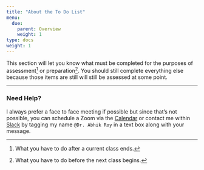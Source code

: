 ```yaml
---
title: "About the To Do List"
menu:
  due:
    parent: Overview
    weight: 1
type: docs
weight: 1
---
```


This section will let you know what must be completed for the purposes of assessment^[What you have to do after a current class ends.] or preparation^[What you have to do before the next class begins.]. You should still complete everything else because those items are still will still be assessed at some point.

<hr />

### Need Help?
I always prefer a face to face meeting if possible but since that's not possible, you can schedule a Zoom via the [Calendar](https://calendly.com/nopiecharts/short30){target="_blank"} or contact me within [Slack](https://2021edp613.slack.com){target="_blank"} by tagging my name `@Dr. Abhik Roy` in a text box along with your message.
